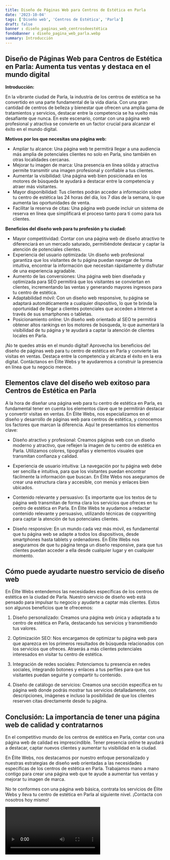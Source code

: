 ```yaml
---
title: Diseño de Páginas Web para Centros de Estética en Parla
date: '2023-10-04'
tags: ['Diseño web', 'Centros de Estética', 'Parla']
draft: false
banner : diseño_paginas_web_centrosdeestética
fondoBanner : diseño_pagina_web_parla.webp
summary: Introducción
---
```


## Diseño de Páginas Web para Centros de Estética en Parla: Aumenta tus ventas y destaca en el mundo digital

**Introducción:**

En la vibrante ciudad de Parla, la industria de los centros de estética se ha convertido en una parte fundamental de la vida diaria. Con una gran cantidad de centros de belleza y bienestar que ofrecen una amplia gama de tratamientos y servicios, destacar entre la competencia se ha vuelto más desafiante que nunca. En este escenario, contar con una página web profesional y atractiva se convierte en un factor crucial para alcanzar el éxito en el mundo digital.

**Motivos por los que necesitas una página web:**

- Ampliar tu alcance: Una página web te permitirá llegar a una audiencia más amplia de potenciales clientes no solo en Parla, sino también en otras localidades cercanas.
- Mejorar tu imagen de marca: Una presencia en línea sólida y atractiva permite transmitir una imagen profesional y confiable a tus clientes.
- Aumentar la visibilidad: Una página web bien posicionada en los motores de búsqueda te ayudará a destacar entre la competencia y atraer más visitantes.
- Mayor disponibilidad: Tus clientes podrán acceder a información sobre tu centro de estética las 24 horas del día, los 7 días de la semana, lo que aumenta las oportunidades de venta.
- Facilitar la reserva de citas: Una página web puede incluir un sistema de reserva en línea que simplificará el proceso tanto para ti como para tus clientes.

**Beneficios del diseño web para tu profesión y tu ciudad:**

- Mayor competitividad: Contar con una página web de diseño atractivo te diferenciará en un mercado saturado, permitiéndote destacar y captar la atención de potenciales clientes.
- Experiencia del usuario optimizada: Un diseño web profesional garantiza que los visitantes de tu página puedan navegar de forma intuitiva, encontrar la información que necesitan rápidamente y disfrutar de una experiencia agradable.
- Aumento de las conversiones: Una página web bien diseñada y optimizada para SEO permitirá que los visitantes se conviertan en clientes, incrementando las ventas y generando mayores ingresos para tu centro de estética.
- Adaptabilidad móvil: Con un diseño web responsive, tu página se adaptará automáticamente a cualquier dispositivo, lo que te brinda la oportunidad de llegar a clientes potenciales que acceden a Internet a través de sus smartphones o tabletas.
- Posicionamiento online: Un diseño web orientado al SEO te permitirá obtener altos rankings en los motores de búsqueda, lo que aumentará la visibilidad de tu página y te ayudará a captar la atención de clientes locales en Parla.

¡No te quedes atrás en el mundo digital! Aprovecha los beneficios del diseño de páginas web para tu centro de estética en Parla y convierte las visitas en ventas. Destaca entre la competencia y alcanza el éxito en la era digital. Contáctanos en Élite Webs y te ayudaremos a construir la presencia en línea que tu negocio merece.

<GifSeo />

<Cta />

## Elementos clave del diseño web exitoso para Centros de Estética en Parla

A la hora de diseñar una página web para tu centro de estética en Parla, es fundamental tener en cuenta los elementos clave que te permitirán destacar y convertir visitas en ventas. En Élite Webs, nos especializamos en el diseño y desarrollo de páginas web para centros de estética, y conocemos los factores que marcan la diferencia. Aquí te presentamos los elementos clave:

- Diseño atractivo y profesional: Creamos páginas web con un diseño moderno y atractivo, que reflejen la imagen de tu centro de estética en Parla. Utilizamos colores, tipografías y elementos visuales que transmitan confianza y calidad.

- Experiencia de usuario intuitiva: La navegación por tu página web debe ser sencilla e intuitiva, para que los visitantes puedan encontrar fácilmente la información que buscan. En Élite Webs nos aseguramos de crear una estructura clara y accesible, con menús y enlaces bien ubicados.

- Contenido relevante y persuasivo: Es importante que los textos de tu página web transmitan de forma clara los servicios que ofreces en tu centro de estética en Parla. En Élite Webs te ayudamos a redactar contenido relevante y persuasivo, utilizando técnicas de copywriting para captar la atención de tus potenciales clientes.

- Diseño responsive: En un mundo cada vez más móvil, es fundamental que tu página web se adapte a todos los dispositivos, desde smartphones hasta tablets y ordenadores. En Élite Webs nos aseguramos de que tu página tenga un diseño responsive, para que tus clientes puedan acceder a ella desde cualquier lugar y en cualquier momento.

## Cómo puede ayudarte nuestro servicio de diseño web

En Élite Webs entendemos las necesidades específicas de los centros de estética en la ciudad de Parla. Nuestro servicio de diseño web está pensado para impulsar tu negocio y ayudarte a captar más clientes. Estos son algunos beneficios que te ofrecemos:

1. Diseño personalizado: Creamos una página web única y adaptada a tu centro de estética en Parla, destacando tus servicios y transmitiendo tus valores.

2. Optimización SEO: Nos encargamos de optimizar tu página web para que aparezca en los primeros resultados de búsqueda relacionados con los servicios que ofreces. Atraerás a más clientes potenciales interesados en visitar tu centro de estética.

3. Integración de redes sociales: Potenciamos tu presencia en redes sociales, integrando botones y enlaces a tus perfiles para que tus visitantes puedan seguirte y compartir tu contenido.

4. Diseño de catálogo de servicios: Creamos una sección específica en tu página web donde podrás mostrar tus servicios detalladamente, con descripciones, imágenes e incluso la posibilidad de que los clientes reserven citas directamente desde tu página.

## Conclusión: La importancia de tener una página web de calidad y contratarnos

En el competitivo mundo de los centros de estética en Parla, contar con una página web de calidad es imprescindible. Tener presencia online te ayudará a destacar, captar nuevos clientes y aumentar tu visibilidad en la ciudad.

En Élite Webs, nos destacamos por nuestro enfoque personalizado y nuestras estrategias de diseño web orientadas a las necesidades específicas de los centros de estética en Parla. Trabajamos mano a mano contigo para crear una página web que te ayude a aumentar tus ventas y mejorar tu imagen de marca.

No te conformes con una página web básica, contrata los servicios de Élite Webs y lleva tu centro de estética en Parla al siguiente nivel. ¡Contacta con nosotros hoy mismo!

<Video />

<CtaBot job='Centros de Estética' city='Parla'/>

<Gmaps query='Parla+españa+maps' />